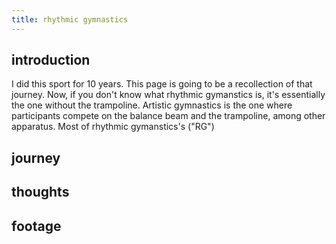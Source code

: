 ```yaml
---
title: rhythmic gymnastics
---
```


## introduction

I did this sport for 10 years. This page is going to be a recollection of that journey. Now, if you don't know what rhythmic gymanstics is, it's essentially the one without the trampoline. Artistic gymnastics is the one where participants compete on the balance beam and the trampoline, among other apparatus. Most of rhythmic gymanstics's ("RG")

## journey

## thoughts

## footage
